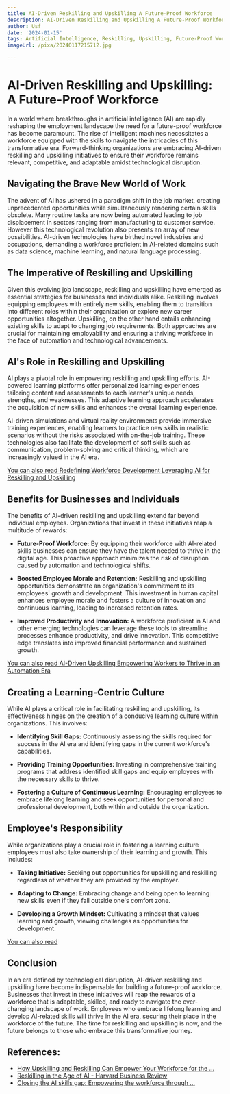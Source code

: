 ```yaml
---
title: AI-Driven Reskilling and Upskilling A Future-Proof Workforce
description: AI-Driven Reskilling and Upskilling A Future-Proof Workforce
author: Usf
date: '2024-01-15'
tags: Artificial Intelligence, Reskilling, Upskilling, Future-Proof Workforce
imageUrl: /pixa/20240117215712.jpg

---
```

# AI-Driven Reskilling and  Upskilling: A Future-Proof Workforce

In a world where breakthroughs in artificial intelligence  (AI) are rapidly  reshaping the employment landscape the need for a future-proof workforce has become paramount. The rise of intelligent machines necessitates a workforce equipped with the skills to navigate the intricacies of  this transformative era. Forward-thinking organizations are  embracing AI-driven reskilling and  upskilling initiatives to ensure their workforce remains relevant,  competitive, and adaptable amidst technological disruption.

## Navigating the Brave New World of Work

The  advent of AI has  ushered in  a paradigm  shift in the job  market, creating unprecedented opportunities while  simultaneously rendering certain skills obsolete. Many routine tasks are now being automated leading to job displacement in sectors  ranging from manufacturing to customer service.  However this technological revolution also presents an array  of new possibilities. AI-driven technologies have birthed novel industries and occupations, demanding a workforce proficient in AI-related  domains such as data science, machine learning, and natural language processing.

## The Imperative of  Reskilling and Upskilling

Given this evolving job landscape,  reskilling and upskilling have emerged as essential strategies for businesses and individuals  alike. Reskilling involves equipping employees  with  entirely new skills, enabling them  to transition into different roles within their organization or explore new career opportunities altogether.  Upskilling,  on the other hand entails enhancing existing skills  to adapt to changing job requirements. Both  approaches are crucial for maintaining employability and ensuring a thriving workforce in the face of automation  and technological advancements.

##  AI's Role in Reskilling and Upskilling

AI plays a pivotal role in empowering reskilling and upskilling efforts. AI-powered learning  platforms offer  personalized learning experiences tailoring content and assessments to each learner's unique needs, strengths, and weaknesses. This adaptive learning approach accelerates the acquisition of new skills and enhances the overall  learning experience.

AI-driven simulations  and virtual reality environments provide immersive training experiences, enabling learners to practice new skills in realistic  scenarios without  the risks associated with on-the-job training. These technologies also facilitate the  development of soft skills such as communication,  problem-solving and critical thinking, which  are increasingly valued in  the AI era.

[You can also read Redefining Workforce Development Leveraging AI for Reskilling and Upskilling](Redefining%20Workforce%20Development%20Leveraging%20AI%20for%20Reskilling%20and%20Upskilling)


## Benefits for  Businesses and Individuals

The benefits of AI-driven reskilling and upskilling extend far beyond individual employees. Organizations that invest in these initiatives reap  a multitude of rewards:

- **Future-Proof Workforce:** By equipping their workforce with AI-related skills businesses can ensure they have the talent needed to thrive in the digital age. This proactive approach minimizes the risk of  disruption  caused by automation and technological shifts.

- **Boosted Employee  Morale and Retention:** Reskilling and upskilling opportunities demonstrate an organization's commitment to its employees' growth and  development. This investment  in human capital enhances employee morale and fosters a culture of  innovation  and continuous learning, leading to increased retention  rates.

- **Improved Productivity and Innovation:** A workforce proficient  in AI and other emerging technologies can leverage these tools to streamline processes enhance productivity, and drive innovation. This competitive edge translates into improved financial performance and sustained growth.

[You can also read AI-Driven Upskilling Empowering Workers  to Thrive in an Automation Era](AI-Driven%20Upskilling%20Empowering%20Workers%20to%20Thrive%20in%20an%20Automation%20Era)


## Creating a Learning-Centric Culture

While AI plays a critical role in facilitating reskilling and upskilling, its effectiveness hinges on  the creation of a conducive learning culture within organizations. This involves:

- **Identifying Skill Gaps:** Continuously assessing the skills  required for success in the  AI era and identifying gaps in the current workforce's capabilities.

-  **Providing Training Opportunities:** Investing in  comprehensive training programs  that address identified skill gaps and equip employees with  the necessary skills to thrive.

- **Fostering a Culture of Continuous Learning:** Encouraging  employees to  embrace lifelong learning and seek opportunities for  personal and professional development, both within and outside  the organization.

## Employee's Responsibility

While organizations play a crucial  role  in fostering a learning culture employees must also take ownership of their learning and growth. This includes:

- **Taking Initiative:** Seeking out opportunities for upskilling and reskilling regardless of whether they are provided by the employer.

- **Adapting to Change:** Embracing change and being open to learning new skills even if they fall outside  one's comfort zone.

- **Developing a Growth  Mindset:**  Cultivating  a mindset  that values learning and growth, viewing challenges as opportunities for development.

[You can also read ]()


## Conclusion

In an era defined  by technological disruption, AI-driven reskilling and  upskilling have become indispensable for building a future-proof workforce. Businesses that invest in these initiatives will reap the rewards of a workforce that is adaptable, skilled,  and ready to navigate the ever-changing landscape of work. Employees who  embrace lifelong learning and develop AI-related skills will  thrive in the AI era, securing their place in the workforce of  the future. The time for reskilling and upskilling is now, and the future  belongs to  those who embrace this transformative journey.

## References:
- [How Upskilling and Reskilling Can Empower Your Workforce for the ...](https://www.linkedin.com/pulse/how-upskilling-reskilling-can-empower-your-workforce-ai-chiancone)
- [Reskilling in the Age of AI - Harvard Business Review](https://hbr.org/2023/09/reskilling-in-the-age-of-ai)
- [Closing the AI skills gap: Empowering the workforce through ...](https://corporate.britishcouncil.org/insights/closing-ai-skills-gap-empowering-workforce-through-upskilling-and-reskilling-2)
